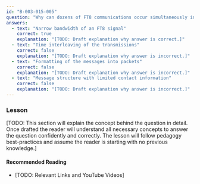 ```yaml
---
id: "B-003-015-005"
question: "Why can dozens of FT8 communications occur simultaneously in the space needed for one single-sideband transmission?"
answers:
  - text: "Narrow bandwidth of an FT8 signal"
    correct: true
    explanation: "[TODO: Draft explanation why answer is correct.]"
  - text: "Time interleaving of the transmissions"
    correct: false
    explanation: "[TODO: Draft explanation why answer is incorrect.]"
  - text: "Formatting of the messages into packets"
    correct: false
    explanation: "[TODO: Draft explanation why answer is incorrect.]"
  - text: "Message structure with limited contact information"
    correct: false
    explanation: "[TODO: Draft explanation why answer is incorrect.]"
---
```


### Lesson

[TODO: This section will explain the concept behind the question in detail. Once drafted the reader will understand all necessary concepts to answer the question confidently and correctly. The lesson will follow pedagogy best-practices and assume the reader is starting with no previous knowledge.]

#### Recommended Reading

- [TODO: Relevant Links and YouTube Videos]
